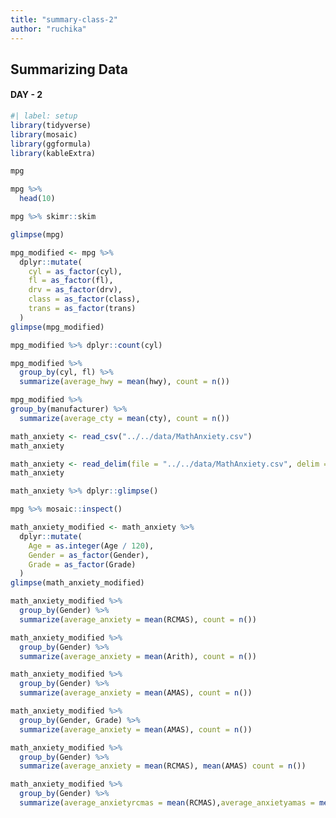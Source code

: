 ```yaml
---
title: "summary-class-2"
author: "ruchika"
---
```


## Summarizing Data

#### DAY - 2

```r
#| label: setup
library(tidyverse)
library(mosaic)
library(ggformula)
library(kableExtra)
```

```r
mpg
```

```r
mpg %>% 
  head(10)
```

```r
mpg %>% skimr::skim
```

```r
glimpse(mpg)
```

```r
mpg_modified <- mpg %>%
  dplyr::mutate(
    cyl = as_factor(cyl),
    fl = as_factor(fl),
    drv = as_factor(drv),
    class = as_factor(class),
    trans = as_factor(trans)
  )
glimpse(mpg_modified)
```

```r
mpg_modified %>% dplyr::count(cyl)
```

```r
mpg_modified %>%
  group_by(cyl, fl) %>%
  summarize(average_hwy = mean(hwy), count = n())
```

```r
mpg_modified %>% 
group_by(manufacturer) %>% 
  summarize(average_cty = mean(cty), count = n())
```

```r
math_anxiety <- read_csv("../../data/MathAnxiety.csv")
math_anxiety
```

```r
math_anxiety <- read_delim(file = "../../data/MathAnxiety.csv", delim = ";")
math_anxiety
```

```r
math_anxiety %>% dplyr::glimpse()
```

```r
mpg %>% mosaic::inspect()

```

```r
math_anxiety_modified <- math_anxiety %>%
  dplyr::mutate(
    Age = as.integer(Age / 120),
    Gender = as_factor(Gender),
    Grade = as_factor(Grade)
  )
glimpse(math_anxiety_modified)
```

```r
math_anxiety_modified %>% 
  group_by(Gender) %>% 
  summarize(average_anxiety = mean(RCMAS), count = n())
```

```r
math_anxiety_modified %>% 
  group_by(Gender) %>% 
  summarize(average_anxiety = mean(Arith), count = n())
```

```r
math_anxiety_modified %>% 
  group_by(Gender) %>% 
  summarize(average_anxiety = mean(AMAS), count = n())
```

```r
math_anxiety_modified %>% 
  group_by(Gender, Grade) %>% 
  summarize(average_anxiety = mean(AMAS), count = n())
```

```r
math_anxiety_modified %>% 
  group_by(Gender) %>% 
  summarize(average_anxiety = mean(RCMAS), mean(AMAS) count = n())
```

```r
math_anxiety_modified %>% 
  group_by(Gender) %>% 
  summarize(average_anxietyrcmas = mean(RCMAS),average_anxietyamas = mean(AMAS), count = n())

```
